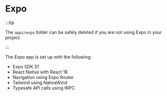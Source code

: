# Expo

:::tip

The `apps/expo` folder can be safely deleted if you are not using Expo in your project.

:::

The Expo app is set up with the following:

- Expo SDK 51
- React Native with React 18
- Navigation using Expo Router
- Tailwind using NativeWind
- Typesafe API calls using tRPC


<DocCardList items={useCurrentSidebarCategory().items} />
